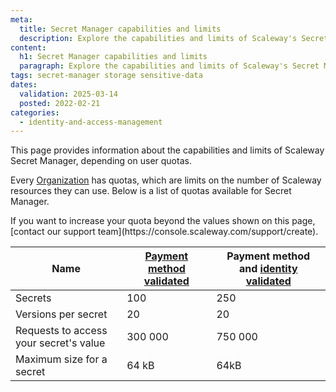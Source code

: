 ```yaml
---
meta:
  title: Secret Manager capabilities and limits
  description: Explore the capabilities and limits of Scaleway's Secret Manager service, designed to protect and manage sensitive data efficiently within defined user quotas.
content:
  h1: Secret Manager capabilities and limits
  paragraph: Explore the capabilities and limits of Scaleway's Secret Manager service, designed to protect and manage sensitive data efficiently within defined user quotas.
tags: secret-manager storage sensitive-data
dates:
  validation: 2025-03-14
  posted: 2022-02-21
categories:
  - identity-and-access-management
---
```


This page provides information about the capabilities and limits of Scaleway Secret Manager, depending on user quotas.

Every [Organization](/organizations-and-projects/concepts/#organization) has quotas, which are limits on the number of Scaleway resources they can use. Below is a list of quotas available for Secret Manager.

<Message type="note">
 If you want to increase your quota beyond the values shown on this page, [contact our support team](https://console.scaleway.com/support/create).
</Message>

| Name                                   | [Payment method validated](/billing/how-to/add-payment-method/#how-to-add-a-credit-card) | Payment method and [identity validated](/account/how-to/verify-identity/) |
|----------------------------------------|---------------------------------------------------------------------------------------------------------------------------------------------|---------------------------------------------------------------------------------------------------|
| Secrets                                | 100                                                                                                                                         | 250                                                                                               |
| Versions per secret                    | 20                                                                                                                                          | 20                                                                                                |
| Requests to access your secret's value | 300 000                                                                                                                                     | 750 000                                                                                           |
| Maximum size for a secret              | 64 kB                                                                                                                                        | 64kB                                                                                              |